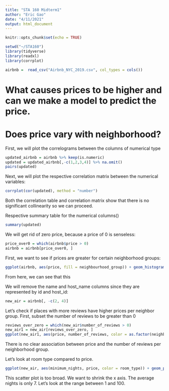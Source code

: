 ---
title: "STA 160 Midterm1"
author: "Eric Gao"
date: "4/11/2021"
output: html_document
---

```{r setup, include=FALSE}
knitr::opts_chunk$set(echo = TRUE)
```

```{r, echo = FALSE, message = FALSE, warning=FALSE}
setwd("~/STA160")
library(tidyverse)
library(readxl)
library(corrplot)
```

```{r}
airbnb =  read_csv("Airbnb_NYC_2019.csv", col_types = cols())
```

# What causes prices to be higher and can we make a model to predict the price. 
# Does price vary with neighborhood?



First, we will plot the correlograms between the columns of numerical type

```{r}
updated_airbnb = airbnb %>% keep(is.numeric)
updated = updated_airbnb[,-c(1,2,3,4)] %>% na.omit()
pairs(updated)
```

Next, we will plot the respective correlation matrix between the numerical variables:

```{r}
corrplot(cor(updated), method = "number")
```
Both the correlation table and correlation matrix show that there is no significant collinearity so we can proceed.


Respective summary table for the numerical columns()

```{r}
summary(updated)
```

We will get rid of zero price, because a price of 0 is senseless:

```{r}
price_over0 = which(airbnb$price > 0)
airbnb = airbnb[price_over0, ]
```

First, we want to see if prices are greater for certain neighborhood groups:

```{r}
ggplot(airbnb, aes(price, fill = neighbourhood_group)) + geom_histogram()
```

From here, we can see that this


We will remove the name and host_name columns since they are represented by id and host_id:

```{r}
new_air = airbnb[, -c(2, 4)]
```   

Let's check if places with more reviews have higher prices per neighbor group. First, subset the number of reviews to be greater than 0

```{r}
reviews_over_zero = which(new_air$number_of_reviews > 0)
new_air1 = new_air[reviews_over_zero, ]
ggplot(new_air1, aes(price, number_of_reviews, color = as.factor(neighbourhood_group))) + geom_point()
```

There is no clear association between price and the number of reviews per neighborhood group.


Let's look at room type compared to price.

```{r}
ggplot(new_air, aes(minimum_nights, price, color = room_type)) + geom_point()
```

This scatter plot is too broad. We want to shrink the x axis. The average nights is only 7. Let's look at the range between 1 and 100.






